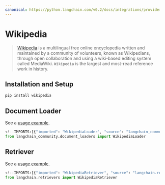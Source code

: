```yaml
---
canonical: https://python.langchain.com/v0.2/docs/integrations/providers/wikipedia/
---
```


# Wikipedia

>[Wikipedia](https://wikipedia.org/) is a multilingual free online encyclopedia written and maintained by a community of volunteers, known as Wikipedians, through open collaboration and using a wiki-based editing system called MediaWiki. `Wikipedia` is the largest and most-read reference work in history.


## Installation and Setup

```bash
pip install wikipedia
```



## Document Loader

See a [usage example](/docs/integrations/document_loaders/wikipedia).

```python
<!--IMPORTS:[{"imported": "WikipediaLoader", "source": "langchain_community.document_loaders", "docs": "https://api.python.langchain.com/en/latest/document_loaders/langchain_community.document_loaders.wikipedia.WikipediaLoader.html", "title": "Wikipedia"}]-->
from langchain_community.document_loaders import WikipediaLoader
```

## Retriever

See a [usage example](/docs/integrations/retrievers/wikipedia).

```python
<!--IMPORTS:[{"imported": "WikipediaRetriever", "source": "langchain.retrievers", "docs": "https://api.python.langchain.com/en/latest/retrievers/langchain_community.retrievers.wikipedia.WikipediaRetriever.html", "title": "Wikipedia"}]-->
from langchain.retrievers import WikipediaRetriever
```